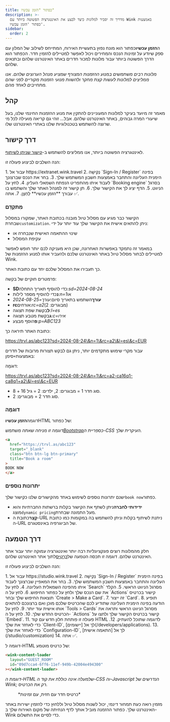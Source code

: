 ```yaml
---
title: כפתור "הזמן עכשיו"
description: >-
  מדריך זה יסביר למלונות כיצד לבצע את האינטגרציה הפשוטה ביותר עם Wink באמצעות
  כפתור 'הזמן עכשיו'.
sidebar:
  order: 2
---
```


ה**הזמן עכשיו**כפתור הוא מונח נפוץ בתעשיית האירוח, המתייחס לשילוב של המלון עם ספק שיודע על זמינות הנכס והמחירים ויכול לאפשר למטיילים להזמין חדר. הכפתור הוא הדרך הפשוטה ביותר עבור מלונות למכור חדרים באתר האינטרנט שלהם ובתנאים שלהם.

*מלונות רבים משתמשים במנוע ההזמנות המצורף שמציע מנהל הערוצים שלהם. אנו ממליצים למלונות לעשות קצת מחקר ולהשוות מנועי הזמנות מקוריים לפני שהם מתחייבים לאחד מהם.*

## קהל

מאמר זה מיועד בעיקר למלונות המעוניינים להתקין את מנוע ההזמנות החינמי שלנו, בעל שיעורי המרה גבוהים, באתר האינטרנט שלהם.
אבל... זוהי גם קריאה מועילה לכל מי שרוצה להשתמש בטכנולוגיות שלנו באתרי האינטרנט שלו.

## דרך קישור

לאינטגרציה הפשוטה ביותר, אנו ממליצים להשתמש ב-[קישור שניתן לשיתוף](/studio/shareable-links).

הנה השלבים לביצוע פעולה זו:

<Steps>
  1. עבור אל https://extranet.wink.travel
  2. נְקִישָׁה `Sign-In / Register` בפינה הימנית העליונה והתחבר באמצעות חשבון המשתמש שלך.
  3. בחר את הנכס שברצונך לעבוד איתו מהתפריט הנפתח השמאלי העליון.
  4. לחץ על `Booking engine` בסרגל הניווט.
  5. הדף יציג לך את הקישור שלך.
  6. תן קישור זה למנהל האתר שלך והשתמש בו עבורך **הזמן עכשיו** לַחְצָן.
  7. אתה ✅.
</Steps>


### מִתקַדֵם

הקישור כבר מגיע עם מסלול טיול מובנה בכתובת האתר, שמקורו במסלול שבחרת`customization`.
ניתן להתאים אישית את הקישור שלך עוד יותר על ידי:

* שינוי ההתאמה האישית שנבחרה או
* עקיפת המסלול

במאמר זה נתמקד באפשרות האחרונה, שכן היא מעניקה לכם יותר חופש לאפשר למטיילים לבחור מסלול טיול באתר האינטרנט שלכם ולהעביר אותו למנוע ההזמנות של Wink.

כך תעבירו את המסלול שלכם יחד עם כתובת האתר.

פרמטרים חוקיים של בקשה:

* **SD**כדי להוסיף תאריך התחלה:*sd=2024-08-24*
* **נ**כדי להוסיף מספר לילות:*n=1*או
* **עורך**השתמש בתאריך סיום:*עורך=2024-08-25*
* **rc**אורחים:*rc=a2*(מבוגרים: 2)
* **ל**בקשת שפת תצוגה:*l=es*
* **ג**בקשת מטבע תצוגה:*c=אירו*
* **פ**הוסף מבצע:*p=ABC123*

כתובת האתר תיראה כך:

https://trvl.as/abc123?sd=2024-08-24\&n=1\&rc=a2\&l=es\&c=EUR

עבור מקרי שימוש מתקדמים יותר, ניתן גם לבקש תצורות מרובות של חדרים באמצעות`+`סימן:

דוּגמָה:

https://trvl.as/abc123?sd=2024-08-24\&n=1\&rc=a2-ca16q1-ca8q1+a2\&l=es\&c=EUR

* סוג חדר 1 = מבוגרים: 2, ילדים: 2 = גיל 16 + 8.
* סוג חדר 2 = מבוגרים: 2.

### דוּגמָה

דוגמה**הזמן עכשיו**HTML של כפתור:

*דוגמה זו מניחה שאתה משתמש[Bootstrap](https://getbootstrap.com)כספריית ה-CSS העיקרית שלך.*

```html
<a 
  href="https://trvl.as/abc123" 
  target="_blank" 
  class="btn btn-lg btn-primary" 
  title="Book a room"
>
BOOK NOW
</a>
```

### יתרונות נוספים

ישנם יתרונות נוספים לשימוש באחד מהקישורים שלנו כקישור שלך`book now`כפתור.

* **ידידותי לחברה**ניתן לשתף את הקישור בקלות ברשתות החברתיות והוא מוצג`dynamic pricing`מעל התמונה שבחרת.
* **קָצָר**כתובת ה-URL ניתנת לשיתוף בקלות וניתן להשתמש בה במקומות כמו כתובת ה-URL של הביוגרפיה באינסטגרם.

## דרך הטמעה

חלק מהמלונות רוצים פונקציונליות רבה יותר ואינטגרציה עמוקה יותר עבור אתר האינטרנט שלהם. דוגמה זו תכסה הטמעה של[כַּרְטִיס](/studio/cards)לתוך אתר האינטרנט שלהם.

הנה השלבים לביצוע פעולה זו:

<Steps>
  1. עבור אל https://studio.wink.travel
  2. נְקִישָׁה `Sign-In / Register` בפינה הימנית העליונה והתחבר באמצעות חשבון המשתמש שלך.
  3. בחר את המאפיין שברצונך לעבוד איתו מהפינה השמאלית העליונה.
  4. לחץ על `Search` מסרגל הניווט הראשי.
  5. הקלד את שם הנכס שלך ולחץ על כפתור החיפוש.
  6. לחץ על ה `Actions` קישור בכרטיס תוצאות החיפוש שלך ובחר `Create > Make a Card`.
  7. זה ייצור `Card`.
  8. תופיע הודעה בפינה הימנית העליונה שתודיע לכם שהכרטיס שלכם מוכן ואם ברצונכם להתאים אותו אישית עוד יותר.
  9. לחץ על `Tools > Cards` מסרגל הניווט הראשי ותראה את הכרטיס החדש שלך.
  10. לחץ על ה- `Actions` קישור בכרטיס הקישור שלך ולחצו על `Embed`.
  11. פעולה זו פותחת חלון חדש עם קוד HTML לדוגמה שתוכל להעתיק.
  12. כדי לאחזר את שלך `Client-ID`, לך אל [יישומים](/developers/applications).
  13. כדי לאחזר את שלך `Configuration-ID`, לך אל [התאמה אישית](/studio/customization)
  14. אתה ✅.
</Steps>


דוגמה ל-HTML של כרטיס מוטמע:

```html
<wink-content-loader
  layout="GUEST_ROOM"
  id="09d7cca4-6ff6-11ef-949b-42004e494300"
></wink-content-loader>
```

*דוגמת ה-HTML שלמעלה אינה כוללת את קוד ה-CSS וה-Javascript הנדרשים של Wink; רק את הכרטיס.*

<figure>
  <CloudinaryImage width="350" height="829" resize="scale" quality="best" alt="תצוגה מקדימה של הכרטיס" src="academy/card-example" errorImage="noimage_opaque_nyrtl0.png" />

  <figcaption>*כרטיס חדר עם חזית, עם זמינות*</figcaption>
</figure>


מזמין רואה כעת תמחור דינמי, יכול לשנות מסלול טיול וללחוץ כדי להזמין ישירות באתר האינטרנט שלך. כפתור ההזמנה מוביל אותך לדף הנחיתה של מקום האירוח שלך ב-Wink כדי לסיים את התשלום.

